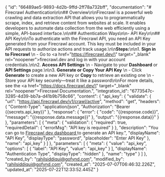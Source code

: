 {
    "id": "66489ae5-9893-4d2b-9ffd-2ff78a732bff",
    "documentation": "# Firecrawl Authentication\n\n## Overview\n\nFirecrawl is a powerful web crawling and data extraction API that allows you to programmatically scrape, index, and retrieve content from websites at scale. It enables developers to automate data collection from the web efficiently using a simple, API-based interface.\n\n## Authentication Ways\n\n- API Key\n\n## API Key\n\nTo authenticate with the Firecrawl API, you need an API Key generated from your Firecrawl account. This key must be included in your API requests to authorize actions and track usage.\n\n**Steps:**\n\n1. **Sign in to Firecrawl**  \n   - Go to <a href=\"https://firecrawl.dev/\" target=\"_blank\" rel=\"noopener\"><span>firecrawl.dev</span></a> and log in with your account credentials.\n\n2. **Access API Settings**  \n   - Navigate to your **Dashboard** or **API Settings** page.\n\n3. **Generate or Copy Your API Key**  \n   - Click **Generate** to create a new API key or **Copy** to retrieve an existing one  \n   - Store your API key securely—treat it like a password\n\nFor more details, see the <a href=\"https://docs.firecrawl.dev/\" target=\"_blank\" rel=\"noopener\"><span>Firecrawl Documentation</span></a>.",
    "integration_id": "6773547c-3285-4d39-bb7a-d41b9b758c66",
    "content": {
        "api_key": {
            "validate": {
                "url": "https://api.firecrawl.dev/v1/crawl/active",
                "method": "get",
                "headers": {
                    "Content-Type": "application/json",
                    "Authorization": "Bearer {{secrets.api_key}}"
                },
                "response": {
                    "error": {
                        "code": "{{response.code}}",
                        "message": "{{response.data.message}}"
                    },
                    "output": "{{response.data}}"
                }
            },
            "parameters": [
                {
                    "meta": {
                        "validation": {
                            "required": true,
                            "requiredDetail": {
                                "errorMsg": "API key is required"
                            }
                        },
                        "description": "You can go to <a href='https://www.firecrawl.dev/app' target='_blank'>Firecrawl dev dashboard </a> to generate an API key.",
                        "displayName": "API Key",
                        "displayType": "password",
                        "placeholder": "Enter API Key"
                    },
                    "name": "api_key"
                }
            ]
        },
        "parameters": [
            {
                "meta": {
                    "value": "api_key",
                    "options": [
                        {
                            "label": "API Key",
                            "value": "api_key"
                        }
                    ],
                    "displayName": "Authentication Type",
                    "displayType": "hidden"
                },
                "name": "type"
            }
        ]
    },
    "created_by": "rahilsiddiqui@gofynd.com",
    "modified_by": "rahilsiddiqui@gofynd.com",
    "created_at": "2025-07-07T06:46:32.226Z",
    "updated_at": "2025-07-22T12:33:52.445Z"
}